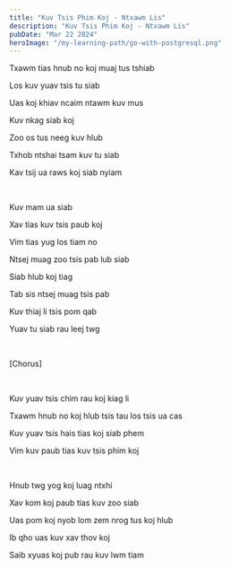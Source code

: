 ```yaml
---
title: "Kuv Tsis Phim Koj - Ntxawm Lis"
description: "Kuv Tsis Phim Koj - Ntxawm Lis"
pubDate: "Mar 22 2024"
heroImage: "/my-learning-path/go-with-postgresql.png"
---
```


Txawm tias hnub no koj muaj tus tshiab

Los kuv yuav tsis tu siab

Uas koj khiav ncaim ntawm kuv mus

Kuv nkag siab koj

Zoo os tus neeg kuv hlub

Txhob ntshai tsam kuv tu siab

Kav tsij ua raws koj siab nyiam

<br />

Kuv mam ua siab

Xav tias kuv tsis paub koj

Vim tias yug los tiam no

Ntsej muag zoo tsis pab lub siab

Siab hlub koj tiag

Tab sis ntsej muag tsis pab

Kuv thiaj li tsis pom qab

Yuav tu siab rau leej twg

<br />

[Chorus]

<br />

Kuv yuav tsis chim rau koj kiag li

Txawm hnub no koj hlub tsis tau los tsis ua cas

Kuv yuav tsis hais tias koj siab phem

Vim kuv paub tias kuv tsis phim koj

<br />

Hnub twg yog koj luag ntxhi

Xav kom koj paub tias kuv zoo siab

Uas pom koj nyob lom zem nrog tus koj hlub

Ib qho uas kuv xav thov koj

Saib xyuas koj pub rau kuv lwm tiam
